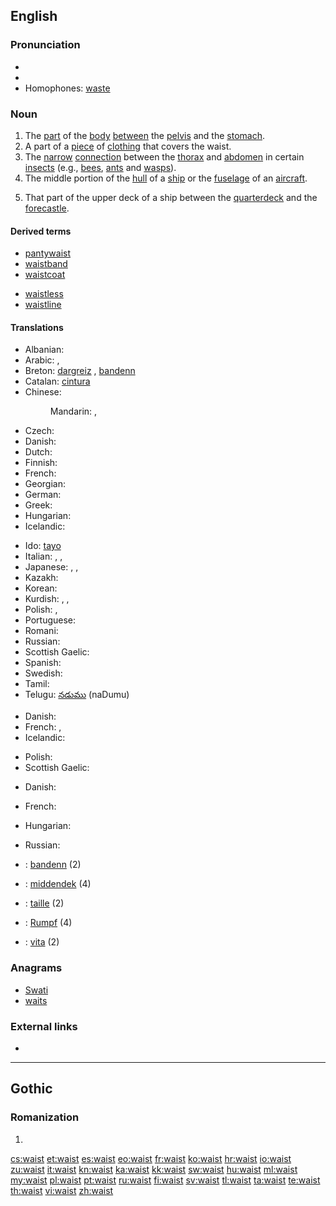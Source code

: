 ==English==
{{wikipedia|dab=waist (disambiguation)|waist}}

===Pronunciation===
* {{IPA|/weɪst/}}
* {{rhymes|eɪst}}
* Homophones: [[waste]]

===Noun===
{{en-noun}}

# The [[part]] of the [[body]] [[between]] the [[pelvis]] and the [[stomach]].
# A part of a [[piece]] of [[clothing]] that covers the waist.
# The [[narrow]] [[connection]] between the [[thorax]] and [[abdomen]] in certain [[insect]]s (e.g., [[bee]]s, [[ant]]s and [[wasp]]s).
# The middle portion of the [[hull]] of a [[ship]] or the [[fuselage]] of an [[aircraft]].
# {{nautical}} That part of the upper deck of a ship between the [[quarterdeck]] and the [[forecastle]].

====Derived terms====
{{rel-top|terms derived from waist}}
* [[pantywaist]]
* [[waistband]]
* [[waistcoat]]
{{rel-mid}}
* [[waistless]]
* [[waistline]]
{{rel-bottom}}

====Translations====
{{trans-top|part of the body between the pelvis and the stomach}}
* Albanian: {{t+|sq|bel|m|xs=Albanian}}
* Arabic: {{t|ar|خصر|m|tr=xaṣr}},  {{t|ar|وسط|m|tr=wasaṭ}}
* Breton: [[dargreiz]] {{m}}, [[bandenn]] {{f}}
* Catalan: [[cintura]] {{f}}
* Chinese:
*: Mandarin: {{t-|cmn|腰|tr=yāo|sc=Hani}},  {{t|cmn|腰部|tr=yāobù|sc=Hani}}
* Czech: {{t+|cs|pas|m}}
* Danish: {{t-|da|talje|c}}
* Dutch: {{t+|nl|middel|n}}
* Finnish: {{t+|fi|vyötärö}}
* French: {{t+|fr|taille|f}}
* Georgian: {{t-|ka|წელი|sc=Geor|xs=Georgian|tr=celi}}
* German: {{t+|de|Taille|f}}
* Greek: {{t+|el|μέση|f}}
* Hungarian: {{t+|hu|derék}}
* Icelandic: {{t-|is|mitti|n}}
{{trans-mid}}
* Ido: [[tayo]]
* Italian: {{t+|it|vita|f}}, {{t-|it|cintura|f}}, {{t-|it|cintola|f}}
* Japanese: {{t|ja|胴のくびれ|tr=どうのくびれ, dō-no kubire}}, {{t|ja|腰部|tr=ようぶ, yōbu}},  {{t|ja|胴回り|tr=どうまわり, dōmawari}}
* Kazakh: {{t-|kk|бел|tr=bel|sc=Cyrl|xs=Kazakh}}
* Korean: {{t|ko|허리|tr=heori|sc=Kore}}
* Kurdish: {{t+|ku|navteng|f}}, {{t+|ku|newq|f}}, {{t+|ku|که‌مه‌ر|sc=ku-Arab}}
* Polish: {{t+|pl|talia|f}}, {{t+|pl|pas|m}}
* Portuguese: {{t+|pt|cintura|f}}
* Romani: {{tø|rom|mashkar|m}}
* Russian: {{t+|ru|талия|f|tr=tálija}}
* Scottish Gaelic: {{t-|gd|meadhan|m|xs=Scottish Gaelic}}
* Spanish: {{t+|es|cintura|f}}
* Swedish: {{t+|sv|midja}}
* Tamil: {{t|ta|இடுப்பு|sc=Taml}}
* Telugu: [[నడుము]] (naDumu)
{{trans-bottom}}

{{trans-top|a part of a piece of clothing that covers the waist}}
* Danish: {{t-|da|talje|c}}
* French: {{t+|fr|taille|f}}, {{t+|fr|ceinture|f}}
* Icelandic: {{t-|is|mitti|n}}
{{trans-mid}}
* Polish: {{t+|pl|pas|m}}
* Scottish Gaelic: {{t-|gd|meadhan|m|xs=Scottish Gaelic}}
{{trans-bottom}}

{{trans-top|the narrow connection between the thorax and abdomen in certain insects}}
* Danish: {{t-|da|hvepsetalje|c}}
{{trans-mid}}
* French: {{t+|fr|taille|f}}
{{trans-bottom}}

{{trans-top|the middle portion of the hull of a ship or the fuselage of an aircraft}}
* Hungarian: {{t|hu|törzs}}
{{trans-mid}}
* Russian: {{t+|ru|шкафут|m}}
{{trans-bottom}}

{{checktrans-top}}
* {{ttbc|br}}: [[bandenn]] {{f}} (2)
* {{ttbc|nl}}: [[middendek]] {{n}} (4)
* {{ttbc|fr}}: [[taille]] {{f}} (2)
* {{ttbc|de}}: [[Rumpf]] {{m}} (4)
* {{ttbc|it}}: [[vita#Italian|vita]] {{f}} (2)
{{trans-bottom}}

===Anagrams===
* [[Swati#English|Swati]]
* [[waits#English|waits]]

===External links===
* {{projectlink|1911|Waist}}

----

==Gothic==

===Romanization===
{{got-rom}}

# {{got-romanization of|𐍅𐌰𐌹𐍃𐍄}}

[[cs:waist]]
[[et:waist]]
[[es:waist]]
[[eo:waist]]
[[fr:waist]]
[[ko:waist]]
[[hr:waist]]
[[io:waist]]
[[zu:waist]]
[[it:waist]]
[[kn:waist]]
[[ka:waist]]
[[kk:waist]]
[[sw:waist]]
[[hu:waist]]
[[ml:waist]]
[[my:waist]]
[[pl:waist]]
[[pt:waist]]
[[ru:waist]]
[[fi:waist]]
[[sv:waist]]
[[tl:waist]]
[[ta:waist]]
[[te:waist]]
[[th:waist]]
[[vi:waist]]
[[zh:waist]]